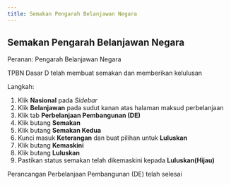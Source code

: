 ```yaml
---
title: Semakan Pengarah Belanjawan Negara
---
```


## Semakan Pengarah Belanjawan Negara
Peranan: Pengarah Belanjawan Negara

<Callout title="Pra-syarat" type="warn">
TPBN Dasar D telah membuat semakan dan memberikan kelulusan
</Callout>

Langkah:
1. Klik **Nasional** pada *Sidebar*
2. Klik **Belanjawan** pada sudut kanan atas halaman maksud perbelanjaan
3. Klik tab **Perbelanjaan Pembangunan (DE)**
4. Klik butang **Semakan**  
5. Klik butang **Semakan Kedua**
6. Kunci masuk **Keterangan** dan buat pilihan untuk **Luluskan**
7. Klik butang **Kemaskini**
8. Klik butang **Luluskan** 
9. Pastikan status semakan telah dikemaskini kepada **Luluskan(Hijau)**

<Callout title="Outcome">
Perancangan Perbelanjaan Pembangunan (DE) telah selesai
</Callout>